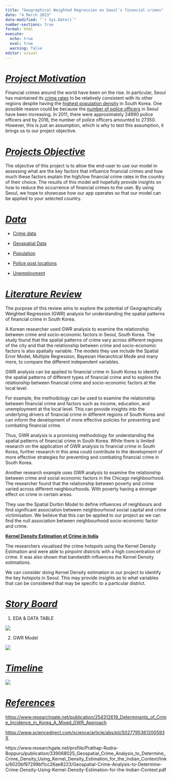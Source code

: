 ```yaml
---
title: "Geographical Weighted Regression on Seoul's financial crimes"
date: "4 March 2023"
date-modified: "`r Sys.Date()`"
number-sections: true
format: html
execute: 
  echo: true
  eval: true
  warning: false
editor: visual
---
```


# [*Project Motivation*]{.underline}

Financial crimes around the world have been on the rise.
In particular, Seoul has maintained its [crime rates](https://www-statista-com.libproxy.smu.edu.sg/statistics/1249396/south-korea-crime-rate-by-region/?locale=en) to be relatively consistent with its other regions despite having the [highest population density](https://www-statista-com.libproxy.smu.edu.sg/statistics/1112322/south-korea-population-density-by-province/) in South Korea.
One possible reason could be because the [number of police officers](https://www-statista-com.libproxy.smu.edu.sg/statistics/1290877/south-korea-number-of-police-officers-in-seoul/) in Seoul have been increasing.
In 2011, there were approximately 24990 police officers and by 2016, the number of police officers amounted to 27350.
However, this is just an assumption, which is why to test this assumption, it brings us to our project objective.

# [*Projects Objective*]{.underline}

The objective of this project is to allow the end-user to use our model in assessing what are the key factors that influence financial crimes and how much these factors explain the high/low financial crime rates in the country of their choice.
The results of this model will hopefully provide insights on how to reduce the occurrence of financial crimes to the user.
By using Seoul, we hope to showcase how our app operates so that our model can be applied to your selected country.

# [*Data*]{.underline}

-   [Crime data](https://kosis.kr/statHtml/statHtml.do?orgId=135&tblId=TX_13501_A048&vw_cd=MT_ETITLE&list_id=C_9&scrId=&language=en&seqNo=&lang_mode=en&obj_var_id=&itm_id=&conn_path=MT_ETITLE&path=%252Feng%252FstatisticsList%252FstatisticsListIndex.do)

-   [Geospatial Data](https://gadm.org/download_country_v2.html#google_vignette)

-   [Population](https://data.humdata.org/dataset/kontur-boundaries-korea-republic-of)

-   [Police post locations](http://download.geofabrik.de/asia/south-korea.html)

-   [Unemployment](https://kosis.kr/statHtml/statHtml.do?orgId=101&tblId=DT_1DA7107S&vw_cd=MT_ETITLE&list_id=B15&scrId=&language=en&seqNo=&lang_mode=en&obj_var_id=&itm_id=&conn_path=MT_ETITLE&path=%252Feng%252FstatisticsList%252FstatisticsListIndex.do)

# [*Literature Review*]{.underline}

The purpose of this review aims to explore the potential of Geographically Weighted Regression (GWR) analysis for understanding the spatial patterns of financial crime in South Korea.

A Korean researcher used GWR analysis to examine the relationship between crime and socio-economic factors in Seoul, South Korea.
The study found that the spatial patterns of crime vary across different regions of the city and that the relationship between crime and socio-economic factors is also spatially variable.
The models they use include the Spatial Error Model, Multiple Regression, Bayesian Hierarchical Mode and many more, to compare the different independent variables.

GWR analysis can be applied to financial crime in South Korea to identify the spatial patterns of different types of financial crime and to explore the relationship between financial crime and socio-economic factors at the local level.

For example, the methodology can be used to examine the relationship between financial crime and factors such as income, education, and unemployment at the local level.
This can provide insights into the underlying drivers of financial crime in different regions of South Korea and can inform the development of more effective policies for preventing and combating financial crime.

Thus, GWR analysis is a promising methodology for understanding the spatial patterns of financial crime in South Korea.
While there is limited research on the application of GWR analysis to financial crime in South Korea, further research in this area could contribute to the development of more effective strategies for preventing and combating financial crime in South Korea.

Another research example uses GWR analysis to examine the relationship between crime and social economic factors in the Chicago neighbourhood.
The researcher found that the relationship between poverty and crime varied across different neighbourhoods.
With poverty having a stronger effect on crime in certain areas.

They use the Spatial Durbin Model to define influences of neighbours and find significant association between neighbourhood social capital and crime victimisation.
We believe that this can be applied to our project as we can find the null association between neighbourhood socio-economic factor and crime.

[**Kernel Density Estimation of Crime in India**]{.underline}

The researchers visualised the crime hotspots using the Kernel Density Estimation and were able to pinpoint districts with a high concentration of crime.
It was also shown that bandwidth influences the Kernel Density estimations.

We can consider doing Kernel Density estimation in our project to identify the key hotspots in Seoul.
This may provide insights as to what variables that can be considered that may be specific to a particular district. 

# [*Story Board*]{.underline}

1.  EDA & DATA TABLE

![](images/EDA_and_DataTable.png)

2.  GWR Model

![](images/GWR_model.png)

# [*Timeline*]{.underline}

![](images/Timeline.png)

# [*References*]{.underline}

<https://www.researchgate.net/publication/254312619_Determinants_of_Crime_Incidence_in_Korea_A_Mixed_GWR_Approach> 

<https://www.sciencedirect.com/science/article/abs/pii/S027795361200593X> 

https://www.researchgate.net/profile/Prathap-Rudra-Boppuru/publication/339068025_Geospatial_Crime_Analysis_to_Determine_Crime_Density_Using_Kernel_Density_Estimation_for_the_Indian_Context/links/6020bf97299bf1cc26ae8223/Geospatial-Crime-Analysis-to-Determine-Crime-Density-Using-Kernel-Density-Estimation-for-the-Indian-Context.pdf

